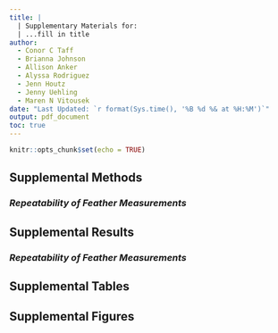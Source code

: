```yaml
---
title: |
  | Supplementary Materials for:
  | ...fill in title
author: 
  - Conor C Taff
  - Brianna Johnson
  - Allison Anker
  - Alyssa Rodriguez
  - Jenn Houtz
  - Jenny Uehling
  - Maren N Vitousek
date: "Last Updated: `r format(Sys.time(), '%B %d %& at %H:%M')`"
output: pdf_document
toc: true
---
```


```r
knitr::opts_chunk$set(echo = TRUE)
```

## **Supplemental Methods**

### *Repeatability of Feather Measurements*

## **Supplemental Results**

### *Repeatability of Feather Measurements*

## **Supplemental Tables**

## **Supplemental Figures**


